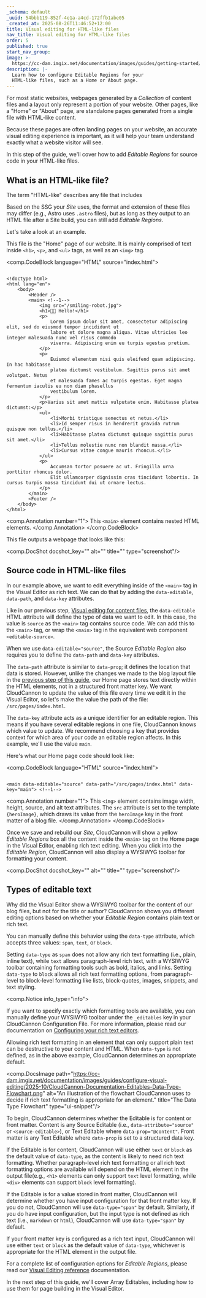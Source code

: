 ```yaml
---
_schema: default
_uuid: 54bbb119-852f-4e1a-a4cd-172ffb1abe05
_created_at: 2025-08-26T11:46:52+12:00
title: Visual editing for HTML-like files
nav_title: Visual editing for HTML-like files
order: 5
published: true
start_nav_group:
image: >-
  https://cc-dam.imgix.net/documentation/images/guides/getting-started/guide-thumbnails/CloudCannon-Getting-Started-Thumbnail-Universal.png
description: |-
  Learn how to configure Editable Regions for your 
  HTML-like files, such as a Home or About page.
---
```

For most static websites, webpages generated by a *Collection* of content files and a layout only represent a portion of your website. Other pages, like a "Home" or "About" page, are standalone pages generated from a single file with HTML-like content.

Because these pages are often landing pages on your website, an accurate visual editing experience is important, as it will help your team understand exactly what a website visitor will see.

In this step of the guide, we'll cover how to add *Editable Regions* for source code in your HTML-like files.

## What is an HTML-like file?

The term "HTML-like" describes any file that includes

Based on the SSG your *Site* uses, the format and extension of these files may differ (e.g., Astro uses `.astro` files), but as long as they output to an HTML file after a Site build, you can still add *Editable Regions*.

Let's take a look at an example.

This file is the "Home" page of our website. It is mainly comprised of text inside `<h1>`, `<p>`, and `<ul>` tags, as well as an `<img>` tag.

<comp.CodeBlock language="HTML" source="index.html">
``````````

<!doctype html>
<html lang="en">
	<body>
		<Header />
		<main> <!--1-->
            <img src="/smiling-robot.jpg">
			<h1>🧑‍🚀 Hello!</h1>
			<p>
                Lorem ipsum dolor sit amet, consectetur adipiscing elit, sed do eiusmod tempor incididunt ut
                labore et dolore magna aliqua. Vitae ultricies leo integer malesuada nunc vel risus commodo
                viverra. Adipiscing enim eu turpis egestas pretium.
			</p>
			<p>
                Euismod elementum nisi quis eleifend quam adipiscing. In hac habitasse
                platea dictumst vestibulum. Sagittis purus sit amet volutpat. Netus
                et malesuada fames ac turpis egestas. Eget magna fermentum iaculis eu non diam phasellus
                vestibulum lorem.
			</p>
			<p>Varius sit amet mattis vulputate enim. Habitasse platea dictumst:</p>
			<ul>
				<li>Morbi tristique senectus et netus.</li>
				<li>Id semper risus in hendrerit gravida rutrum quisque non tellus.</li>
				<li>Habitasse platea dictumst quisque sagittis purus sit amet.</li>
				<li>Tellus molestie nunc non blandit massa.</li>
				<li>Cursus vitae congue mauris rhoncus.</li>
			</ul>
			<p>
                Accumsan tortor posuere ac ut. Fringilla urna porttitor rhoncus dolor.
                Elit ullamcorper dignissim cras tincidunt lobortis. In cursus turpis massa tincidunt dui ut ornare lectus.
			</p>
		</main>
		<Footer />
	</body>
</html>

``````````
<comp.Annotation number="1">
  This `<main>` element contains nested HTML elements.
</comp.Annotation>
</comp.CodeBlock>

This file outputs a webpage that looks like this:

<comp.DocShot docshot_key="" alt="" title="" type="screenshot"/>

## Source code in HTML-like files

In our example above, we want to edit everything inside of the `<main>` tag in the Visual Editor as rich text. We can do that by adding the `data-editable`, `data-path`, and `data-key` attributes.

Like in our previous step, [Visual editing for content files](/documentation/guides/set-up-visual-editing/visual-editing-for-content-files/), the `data-editable` HTML attribute will define the type of data we want to edit. In this case, the value is `source` as the `<main>` tag contains source code. We can add this to the `<main>` tag, or wrap the `<main>` tag in the equivalent web component `<editable-source>`.

When we use `data-editable="source"`, the Source *Editable Region* also requires you to define the `data-path` and `data-key` attributes.

The `data-path` attribute is similar to `data-prop`; it defines the location that data is stored. However, unlike the changes we made to the blog layout file in the [previous step of this guide](/documentation/guides/configure-visual-editing/editing-content-files/), our Home page stores text directly within the HTML elements, not in a structured front matter key. We want CloudCannon to update the value of this file every time we edit it in the Visual Editor, so let's make the value the path of the file: `/src/pages/index.html`.

The `data-key` attribute acts as a unique identifier for an editable region. This means if you have several editable regions in one file, CloudCannon knows which value to update. We recommend choosing a key that provides context for which area of your code an editable region affects. In this example, we'll use the value `main`.

Here's what our Home page code should look like:

<comp.CodeBlock language="HTML" source="index.html">
``````````

<main data-editable="source" data-path="/src/pages/index.html" data-key="main"> <!--1-->

``````````
<comp.Annotation number="1">
  This `<img>` element contains image width, height, source, and alt text attributes. The `src` attribute is set to the template `{heroImage}`, which draws its value from the `heroImage` key in the front matter of a blog file.
</comp.Annotation>
</comp.CodeBlock>

Once we save and rebuild our *Site*, CloudCannon will show a yellow *Editable Regions* box all the content inside the `<main>` tag on the Home page in the Visual Editor, enabling rich text editing. When you click into the *Editable Region*, CloudCannon will also display a WYSIWYG toolbar for formatting your content.

<comp.DocShot docshot_key="" alt="" title="" type="screenshot"/>

## Types of editable text

Why did the Visual Editor show a WYSIWYG toolbar for the content of our blog files, but not for the title or author? CloudCannon shows you different editing options based on whether your *Editable Region* contains plain text or rich text.

You can manually define this behavior using the `data-type` attribute, which accepts three values: `span`, `text`, or `block`.

Setting `data-type` as `span` does not allow any rich text formatting (i.e., plain, inline text), while `text` allows paragraph-level rich text, with a WYSIWYG toolbar containing formatting tools such as bold, italics, and links. Setting `data-type` to `block` allows all rich text formatting options, from paragraph-level to block-level formatting like lists, block-quotes, images, snippets, and text styling.

<comp.Notice info_type="info">
  <p>If you want to specify exactly which formatting tools are available, you can manually define your WYSIWYG toolbar under the <code>_editables</code> key in your CloudCannon Configuration File. For more information, please read our documentation on <a href="/documentation/articles/configure-your-rich-text-editors/#editable-regions">Configuring your rich text editors</a>.</p>
</comp.Notice>

Allowing rich text formatting in an element that can only support plain text can be destructive to your content and HTML. When `data-type` is not defined, as in the above example, CloudCannon determines an appropriate default.

<comp.DocsImage path="https://cc-dam.imgix.net/documentation/images/guides/configure-visual-editing/2025-10/CloudCannon-Documentation-Editables-Data-Type-Flowchart.png" alt="An illustration of the flowchart CloudCannon uses to decide if rich text formatting is appropriate for an element." title="The Data Type Flowchart" type="ui-snippet"/>

To begin, CloudCannon determines whether the Editable is for content or front matter. Content is any Source Editable (i.e., `data-attribute="source"` or `<source-editable>`), or Text Editable where `data-prop="@content"`. Front matter is any Text Editable where `data-prop` is set to a structured data key.

If the Editable is for content, CloudCannon will use either `text` or `block` as the default value of `data-type`, as the content is likely to need rich text formatting. Whether paragraph-level rich text formatting or all rich text formatting options are available will depend on the HTML element in the output file(e.g., `<h1>` elements can only support `text` level formatting, while `<div>` elements can support `block` level formatting).

If the Editable is for a value stored in front matter, CloudCannon will determine whether you have input configuration for that front matter key. If you do not, CloudCannon will use `data-type="span"` by default. Similarly, if you do have input configuration, but the input type is not defined as rich text (i.e., `markdown` or `html`), CloudCannon will use `data-type="span"` by default.

If your front matter key is configured as a rich text input, CloudCannon will use either `text` or `block` as the default value of `data-type`, whichever is appropriate for the HTML element in the output file.

For a complete list of configuration options for *Editable Regions*, please read our [Visual Editing reference](/documentation/articles/editables-reference) documentation.

In the next step of this guide, we'll cover Array Editables, including how to use them for page building in the Visual Editor.